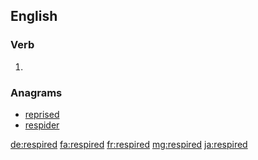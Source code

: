 ==English==

===Verb===
{{head|en}}

# {{en-past of|respire}}

===Anagrams===
* [[reprised#English|reprised]]
* [[respider#English|respider]]

[[de:respired]]
[[fa:respired]]
[[fr:respired]]
[[mg:respired]]
[[ja:respired]]